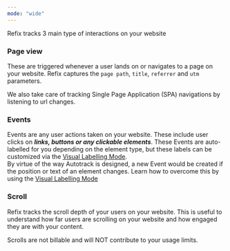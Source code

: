 ```yaml
---
mode: "wide"
---
```

Refix tracks 3 main type of interactions on your website

### Page view
These are triggered whenever a user lands on or navigates to a page on your website. Refix captures the `page path`, `title`, `referrer` and `utm` parameters.

We also take care of tracking Single Page Application (SPA) navigations by listening to url changes.

### Events
Events are any user actions taken on your website. These include user clicks on ***links, buttons or any clickable elements***. These Events are auto-labelled for you depending on the 
element type, but these labels can be customized via the [Visual Labelling Mode](/visual-labelling-mode/overview).  
<Note>
By virtue of the way Autotrack is designed, a new Event would be created if the position or text of an element changes. Learn how to overcome this by using the [Visual Labelling Mode](/visual-labelling-mode/overview)
</Note>

### Scroll
Refix tracks the scroll depth of your users on your website. This is useful to understand how far users are scrolling on your website and how engaged they are with your content.

<Info>
Scrolls are not billable and will NOT contribute to your usage limits.
</Info>